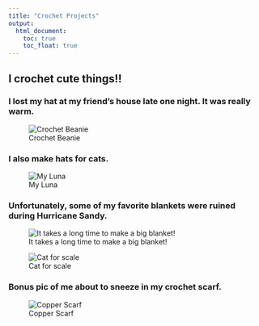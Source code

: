 ```yaml
---
title: "Crochet Projects"
output: 
  html_document:
    toc: true
    toc_float: true
---
```


## I crochet cute things!!

### I lost my hat at my friend's house late one night. It was really warm.

![Crochet Beanie](./crochet_files/Crochet_beanie.jpg)

### I also make hats for cats.

![My Luna](./crochet_files/Crochet_witch_hat_.jpg)

### Unfortunately, some of my favorite blankets were ruined during Hurricane Sandy.

![It takes a long time to make a big blanket!](./crochet_files/bigger_than_me.jpg)

![Cat for scale](./crochet_files/marcello_green_blanket.jpg)

### Bonus pic of me about to sneeze in my crochet scarf.

![Copper Scarf](./crochet_files/me_copper_scarf.jpg)